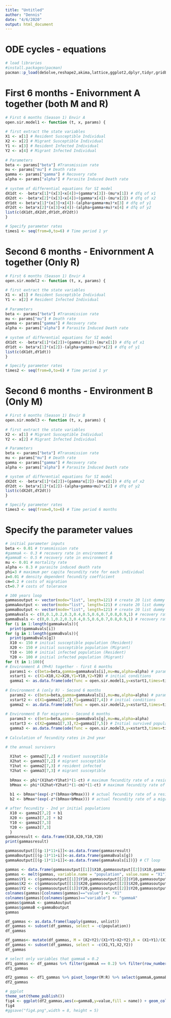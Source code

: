 ```yaml
---
title: "Untitled"
author: "Dennis"
date: "4/6/2020"
output: html_document
---
```


# ODE cycles - equations 
```r
# load libraries
#install.packages(pacman)
pacman::p_load(deSolve,reshape2,akima,lattice,ggplot2,dplyr,tidyr,gridExtra,reshape2,envalysis)
```

# First 6 months - Enivornment A together (both M and R)
```r
# First 6 months (Season 1) Envir A 
open.sir.model1 <- function (t, x, params) {
  
# first extract the state variables
X1 <- x[1] # Resident Susceptible Individual
X2 <- x[2] # Migrant Susceptible Individual
Y1 <- x[3] # Resident Infected Individual
Y2 <- x[4] # Migrant Infected Individual
  
# Parameters
beta <- params["beta"] #Transmission rate
mu <- params["mu"] # Death rate
gamma <- params["gamma"] # Recovery rate
alpha <- params["alpha"] # Parasite Induced Death rate
  
# system of differential equations for SI model
dX1dt <- -beta*x[1]*(x[3]+x[4])+(gamma*x[3])-(mu*x[1]) # dfq of x1
dX2dt <- -beta*x[2]*(x[3]+x[4])+(gamma*x[4])-(mu*x[2]) # dfq of x2
dY1dt <- beta*x[1]*(x[3]+x[4])-(alpha+gamma+mu)*x[3] # dfq of y1
dY2dt <- beta*x[2]*(x[3]+x[4])-(alpha+gamma+mu)*x[4] # dfq of y2
list(c(dX1dt,dX2dt,dY1dt,dY2dt))
}

# Specify parameter rates 
times1 <- seq(from=0,to=6) # Time period 1 yr
```

# Second 6 months - Enivornment A together (Only R)
```r
# First 6 months (Season 1) Envir A 
open.sir.model2 <- function (t, x, params) {
  
# first extract the state variables
X1 <- x[1] # Resident Susceptible Individual
Y1 <- x[2] # Resident Infected Individual
  
# Parameters
beta <- params["beta"] #Transmission rate
mu <- params["mu"] # Death rate
gamma <- params["gamma"] # Recovery rate
alpha <- params["alpha"] # Parasite Induced Death rate
  
# system of differential equations for SI model
dX1dt <- -beta*x[1]*(x[2])+(gamma*x[2])-(mu*x[1]) # dfq of x1
dY1dt <- beta*x[1]*(x[2])-(alpha+gamma+mu)*x[2] # dfq of y1
list(c(dX1dt,dY1dt))
}

# Specify parameter rates 
times2 <- seq(from=0,to=6) # Time period 1 yr
```

# Second 6 months - Environment B (Only M)
```r
# First 6 months (Season 1) Envir B 
open.sir.model3 <- function (t, x, params) {
  
# first extract the state variables
X2 <- x[1] # Migrant Susceptible Individual
Y2 <- x[2] # Migrant Infected Individual

# Parameters
beta <- params["beta"] #Transmission rate
mu <- params["mu"] # Death rate
gamma <- params["gamma"] # Recovery rate
alpha <- params["alpha"] # Parasite Induced Death rate 

# system of differential equations for SI model
dX2dt <- -beta*x[1]*(x[2])+(gamma*x[2])-(mu*x[1]) # dfq of x2
dY2dt <- beta*x[1]*(x[2])-(alpha+gamma+mu)*x[2] # dfq of y2
list(c(dX2dt,dY2dt))
}

# Specify parameter rates 
times3 <- seq(from=0,to=6) # Time period 6 months 
```

# Specify the parameter values 
```r
# initial parameter inputs
beta <- 0.01 # tramsmission rate
#gammaA <- 0.3 # recovery rate in environment A
#gammaB <- 0.5 # recovery rate in environment B 
mu <- 0.01 # mortality rate
alpha <- 0.3 # parasite induced death rate
phi=3 # maximum per capita fecundity rate for each individual
z=0.01 # density dependent fecundity coefficient 
cm=0.2 # costs of migration
ct=0.7 # costs of tolerance
```

```r
# 100 years loop 
gammasoutput <- vector(mode="list", length=121) # create 20 list dummy vectors for both migrants and residents
gammaAoutput <- vector(mode="list", length=121) # create 20 list dummy vectors for both migrants and residents
gammaBoutput <- vector(mode="list", length=121) # create 20 list dummy vectors for both migrants and residents
gammaAvals <- c(0,0.1,0.2,0.3,0.4,0.5,0.6,0.7,0.8,0.9,1) # recovery rate in environment A
gammaBvals <- c(0,0.1,0.2,0.3,0.4,0.5,0.6,0.7,0.8,0.9,1) # recovery rate in environment B
for (i in 1:length(gammaAvals)){
  print(gammaAvals[i])
for (g in 1:length(gammaBvals)){
  print(gammaBvals[g])
  X10 <- 150 # initial susceptible population (Resident) 
  X20 <- 150 # initial susceptible population (Migrant)
  Y10 <- 100 # initial infected population (Resident)
  Y20 <- 100 # initial infected population (Migrant)
for (t in 1:100){
# Environment A (M+R) together - first 6 months
  params1 <- c(beta=beta,gamma=gammaAvals[i],mu=mu,alpha=alpha) # parameters
  xstart1 <- c(X1=X10,X2=X20,Y1=Y10,Y2=Y20) # initial conditions
  gamma1 <- as.data.frame(ode(func = open.sir.model1,y=xstart1,times=times1,parms=params1,method="ode45"))
  
# Environment A (only R) - Second 6 months
  params2 <- c(beta=beta,gamma=gammaAvals[i],mu=mu,alpha=alpha) # parameters
  xstart2 <- c(X1=gamma1[7,2],Y1=gamma1[7,4]) # initial conditions
  gamma2 <- as.data.frame(ode(func = open.sir.model2,y=xstart2,times=times2,parms=params2,method="ode45"))
  
# Environment B for migrants - Second 6 months 
  params3 <- c(beta=beta,gamma=gammaBvals[g],mu=mu,alpha=alpha) 
  xstart3 <- c(X2=gamma1[7,3],Y2=gamma1[7,5]) # Initial survived population from env A
  gamma3 <- as.data.frame(ode(func = open.sir.model3,y=xstart3,times=times3,parms=params3,method="ode45"))
  
# Calculation of fecundity rates in 2nd year 

# the annual survivors 
  
  X1hat <- gamma2[7,2] # resdient susceptible
  X2hat <- gamma3[7,2] # migrant susceptible
  Y1hat <- gamma2[7,3] # resident infected
  Y2hat <- gamma3[7,3] # migrant susceptible 
  
  bRmax <- phi*(X1hat+Y1hat)*(1-ct) # maximum fecundity rate of a resident individual 
  bMmax <- phi*(X2hat+Y2hat)*(1-cm)*(1-ct) # maximum fecundity rate of a migrant individual 
            
  b1 <- bRmax*(exp(-z*(bRmax+bMmax))) # actual fecundity rate of a resident individual
  b2 <- bMmax*(exp(-z*(bRmax+bMmax))) # actual fecundity rate of a migrant individual 

# after fecundity - 2nd yr initial populations 
  X10 <- gamma2[7,2] + b1
  X20 <- gamma3[7,2] + b2
  Y10 <- gamma2[7,3]
  Y20 <- gamma3[7,3]
  }
gammasresult <- data.frame(X10,X20,Y10,Y20)
print(gammasresult)

gammasoutput[[(g-1)*11+i]]<-as.data.frame(gammasresult)
gammaBoutput[[(g-1)*11+i]]<-as.data.frame(gammaBvals[g])
gammaAoutput[[(g-1)*11+i]]<-as.data.frame(gammaAvals[i])}} # CT loop
```

```r
gammas <- data.frame(gammasoutput[[1]]$X10,gammasoutput[[2]]$X10,gammasoutput[[3]]$X10,gammasoutput[[4]]$X10,gammasoutput[[5]]$X10,gammasoutput[[6]]$X10,gammasoutput[[7]]$X10,gammasoutput[[8]]$X10,gammasoutput[[9]]$X10,gammasoutput[[10]]$X10,gammasoutput[[11]]$X10,gammasoutput[[12]]$X10,gammasoutput[[13]]$X10,gammasoutput[[14]]$X10,gammasoutput[[15]]$X10,gammasoutput[[16]]$X10,gammasoutput[[17]]$X10,gammasoutput[[18]]$X10,gammasoutput[[19]]$X10,gammasoutput[[20]]$X10,gammasoutput[[21]]$X10,gammasoutput[[22]]$X10,gammasoutput[[23]]$X10,gammasoutput[[24]]$X10,gammasoutput[[25]]$X10,gammasoutput[[26]]$X10,gammasoutput[[27]]$X10,gammasoutput[[28]]$X10,gammasoutput[[29]]$X10,gammasoutput[[30]]$X10,gammasoutput[[31]]$X10,gammasoutput[[32]]$X10,gammasoutput[[33]]$X10,gammasoutput[[34]]$X10,gammasoutput[[35]]$X10,gammasoutput[[36]]$X10,gammasoutput[[37]]$X10,gammasoutput[[38]]$X10,gammasoutput[[39]]$X10,gammasoutput[[40]]$X10,gammasoutput[[41]]$X10,gammasoutput[[42]]$X10,gammasoutput[[43]]$X10,gammasoutput[[44]]$X10,gammasoutput[[45]]$X10,gammasoutput[[46]]$X10,gammasoutput[[47]]$X10,gammasoutput[[48]]$X10,gammasoutput[[49]]$X10,gammasoutput[[50]]$X10,gammasoutput[[51]]$X10,gammasoutput[[52]]$X10,gammasoutput[[53]]$X10,gammasoutput[[54]]$X10,gammasoutput[[55]]$X10,gammasoutput[[56]]$X10,gammasoutput[[57]]$X10,gammasoutput[[58]]$X10,gammasoutput[[59]]$X10,gammasoutput[[60]]$X10,gammasoutput[[61]]$X10,gammasoutput[[62]]$X10,gammasoutput[[63]]$X10,gammasoutput[[64]]$X10,gammasoutput[[65]]$X10,gammasoutput[[66]]$X10,gammasoutput[[67]]$X10,gammasoutput[[68]]$X10,gammasoutput[[69]]$X10,gammasoutput[[70]]$X10,gammasoutput[[71]]$X10,gammasoutput[[72]]$X10,gammasoutput[[73]]$X10,gammasoutput[[74]]$X10,gammasoutput[[75]]$X10,gammasoutput[[76]]$X10,gammasoutput[[77]]$X10,gammasoutput[[78]]$X10,gammasoutput[[79]]$X10,gammasoutput[[80]]$X10,gammasoutput[[81]]$X10,gammasoutput[[82]]$X10,gammasoutput[[83]]$X10,gammasoutput[[84]]$X10,gammasoutput[[85]]$X10,gammasoutput[[86]]$X10,gammasoutput[[87]]$X10,gammasoutput[[88]]$X10,gammasoutput[[89]]$X10,gammasoutput[[90]]$X10,gammasoutput[[91]]$X10,gammasoutput[[92]]$X10,gammasoutput[[93]]$X10,gammasoutput[[94]]$X10,gammasoutput[[95]]$X10,gammasoutput[[96]]$X10,gammasoutput[[97]]$X10,gammasoutput[[98]]$X10,gammasoutput[[99]]$X10,gammasoutput[[100]]$X10,gammasoutput[[101]]$X10,gammasoutput[[102]]$X10,gammasoutput[[103]]$X10,gammasoutput[[104]]$X10,gammasoutput[[105]]$X10,gammasoutput[[106]]$X10,gammasoutput[[107]]$X10,gammasoutput[[108]]$X10,gammasoutput[[109]]$X10,gammasoutput[[110]]$X10,gammasoutput[[111]]$X10,gammasoutput[[112]]$X10,gammasoutput[[113]]$X10,gammasoutput[[114]]$X10,gammasoutput[[115]]$X10,gammasoutput[[116]]$X10,gammasoutput[[117]]$X10,gammasoutput[[118]]$X10,gammasoutput[[119]]$X10,gammasoutput[[120]]$X10,gammasoutput[[121]]$X10)
gammas <- melt(gammas, variable.name = "population", value.name = "X1")
gammas$Y1 <- c(gammasoutput[[1]]$Y10,gammasoutput[[2]]$Y10,gammasoutput[[3]]$Y10,gammasoutput[[4]]$Y10,gammasoutput[[5]]$Y10,gammasoutput[[6]]$Y10,gammasoutput[[7]]$Y10,gammasoutput[[8]]$Y10,gammasoutput[[9]]$Y10,gammasoutput[[10]]$Y10,gammasoutput[[11]]$Y10,gammasoutput[[12]]$Y10,gammasoutput[[13]]$Y10,gammasoutput[[14]]$Y10,gammasoutput[[15]]$Y10,gammasoutput[[16]]$Y10,gammasoutput[[17]]$Y10,gammasoutput[[18]]$Y10,gammasoutput[[19]]$Y10,gammasoutput[[20]]$Y10,gammasoutput[[21]]$Y10,gammasoutput[[22]]$Y10,gammasoutput[[23]]$Y10,gammasoutput[[24]]$Y10,gammasoutput[[25]]$Y10,gammasoutput[[26]]$Y10,gammasoutput[[27]]$Y10,gammasoutput[[28]]$Y10,gammasoutput[[29]]$Y10,gammasoutput[[30]]$Y10,gammasoutput[[31]]$Y10,gammasoutput[[32]]$Y10,gammasoutput[[33]]$Y10,gammasoutput[[34]]$Y10,gammasoutput[[35]]$Y10,gammasoutput[[36]]$Y10,gammasoutput[[37]]$Y10,gammasoutput[[38]]$Y10,gammasoutput[[39]]$Y10,gammasoutput[[40]]$Y10,gammasoutput[[41]]$Y10,gammasoutput[[42]]$Y10,gammasoutput[[43]]$Y10,gammasoutput[[44]]$Y10,gammasoutput[[45]]$Y10,gammasoutput[[46]]$Y10,gammasoutput[[47]]$Y10,gammasoutput[[48]]$Y10,gammasoutput[[49]]$Y10,gammasoutput[[50]]$Y10,gammasoutput[[51]]$Y10,gammasoutput[[52]]$Y10,gammasoutput[[53]]$Y10,gammasoutput[[54]]$Y10,gammasoutput[[55]]$Y10,gammasoutput[[56]]$Y10,gammasoutput[[57]]$Y10,gammasoutput[[58]]$Y10,gammasoutput[[59]]$Y10,gammasoutput[[60]]$Y10,gammasoutput[[61]]$Y10,gammasoutput[[62]]$Y10,gammasoutput[[63]]$Y10,gammasoutput[[64]]$Y10,gammasoutput[[65]]$Y10,gammasoutput[[66]]$Y10,gammasoutput[[67]]$Y10,gammasoutput[[68]]$Y10,gammasoutput[[69]]$Y10,gammasoutput[[70]]$Y10,gammasoutput[[71]]$Y10,gammasoutput[[72]]$Y10,gammasoutput[[73]]$Y10,gammasoutput[[74]]$Y10,gammasoutput[[75]]$Y10,gammasoutput[[76]]$Y10,gammasoutput[[77]]$Y10,gammasoutput[[78]]$Y10,gammasoutput[[79]]$Y10,gammasoutput[[80]]$Y10,gammasoutput[[81]]$Y10,gammasoutput[[82]]$Y10,gammasoutput[[83]]$Y10,gammasoutput[[84]]$Y10,gammasoutput[[85]]$Y10,gammasoutput[[86]]$Y10,gammasoutput[[87]]$Y10,gammasoutput[[88]]$Y10,gammasoutput[[89]]$Y10,gammasoutput[[90]]$Y10,gammasoutput[[91]]$Y10,gammasoutput[[92]]$Y10,gammasoutput[[93]]$Y10,gammasoutput[[94]]$Y10,gammasoutput[[95]]$Y10,gammasoutput[[96]]$Y10,gammasoutput[[97]]$Y10,gammasoutput[[98]]$Y10,gammasoutput[[99]]$Y10,gammasoutput[[100]]$Y10,gammasoutput[[101]]$Y10,gammasoutput[[102]]$Y10,gammasoutput[[103]]$Y10,gammasoutput[[104]]$Y10,gammasoutput[[105]]$Y10,gammasoutput[[106]]$Y10,gammasoutput[[107]]$Y10,gammasoutput[[108]]$Y10,gammasoutput[[109]]$Y10,gammasoutput[[110]]$Y10,gammasoutput[[111]]$Y10,gammasoutput[[112]]$Y10,gammasoutput[[113]]$Y10,gammasoutput[[114]]$Y10,gammasoutput[[115]]$Y10,gammasoutput[[116]]$Y10,gammasoutput[[117]]$Y10,gammasoutput[[118]]$Y10,gammasoutput[[119]]$Y10,gammasoutput[[120]]$Y10,gammasoutput[[121]]$Y10)
gammas$X2 <- c(gammasoutput[[1]]$X20,gammasoutput[[2]]$X20,gammasoutput[[3]]$X20,gammasoutput[[4]]$X20,gammasoutput[[5]]$X20,gammasoutput[[6]]$X20,gammasoutput[[7]]$X20,gammasoutput[[8]]$X20,gammasoutput[[9]]$X20,gammasoutput[[10]]$X20,gammasoutput[[11]]$X20,gammasoutput[[12]]$X20,gammasoutput[[13]]$X20,gammasoutput[[14]]$X20,gammasoutput[[15]]$X20,gammasoutput[[16]]$X20,gammasoutput[[17]]$X20,gammasoutput[[18]]$X20,gammasoutput[[19]]$X20,gammasoutput[[20]]$X20,gammasoutput[[21]]$X20,gammasoutput[[22]]$X20,gammasoutput[[23]]$X20,gammasoutput[[24]]$X20,gammasoutput[[25]]$X20,gammasoutput[[26]]$X20,gammasoutput[[27]]$X20,gammasoutput[[28]]$X20,gammasoutput[[29]]$X20,gammasoutput[[30]]$X20,gammasoutput[[31]]$X20,gammasoutput[[32]]$X20,gammasoutput[[33]]$X20,gammasoutput[[34]]$X20,gammasoutput[[35]]$X20,gammasoutput[[36]]$X20,gammasoutput[[37]]$X20,gammasoutput[[38]]$X20,gammasoutput[[39]]$X20,gammasoutput[[40]]$X20,gammasoutput[[41]]$X20,gammasoutput[[42]]$X20,gammasoutput[[43]]$X20,gammasoutput[[44]]$X20,gammasoutput[[45]]$X20,gammasoutput[[46]]$X20,gammasoutput[[47]]$X20,gammasoutput[[48]]$X20,gammasoutput[[49]]$X20,gammasoutput[[50]]$X20,gammasoutput[[51]]$X20,gammasoutput[[52]]$X20,gammasoutput[[53]]$X20,gammasoutput[[54]]$X20,gammasoutput[[55]]$X20,gammasoutput[[56]]$X20,gammasoutput[[57]]$X20,gammasoutput[[58]]$X20,gammasoutput[[59]]$X20,gammasoutput[[60]]$X20,gammasoutput[[61]]$X20,gammasoutput[[62]]$X20,gammasoutput[[63]]$X20,gammasoutput[[64]]$X20,gammasoutput[[65]]$X20,gammasoutput[[66]]$X20,gammasoutput[[67]]$X20,gammasoutput[[68]]$X20,gammasoutput[[69]]$X20,gammasoutput[[70]]$X20,gammasoutput[[71]]$X20,gammasoutput[[72]]$X20,gammasoutput[[73]]$X20,gammasoutput[[74]]$X20,gammasoutput[[75]]$X20,gammasoutput[[76]]$X20,gammasoutput[[77]]$X20,gammasoutput[[78]]$X20,gammasoutput[[79]]$X20,gammasoutput[[80]]$X20,gammasoutput[[81]]$X20,gammasoutput[[82]]$X20,gammasoutput[[83]]$X20,gammasoutput[[84]]$X20,gammasoutput[[85]]$X20,gammasoutput[[86]]$X20,gammasoutput[[87]]$X20,gammasoutput[[88]]$X20,gammasoutput[[89]]$X20,gammasoutput[[90]]$X20,gammasoutput[[91]]$X20,gammasoutput[[92]]$X20,gammasoutput[[93]]$X20,gammasoutput[[94]]$X20,gammasoutput[[95]]$X20,gammasoutput[[96]]$X20,gammasoutput[[97]]$X20,gammasoutput[[98]]$X20,gammasoutput[[99]]$X20,gammasoutput[[100]]$X20,gammasoutput[[101]]$X20,gammasoutput[[102]]$X20,gammasoutput[[103]]$X20,gammasoutput[[104]]$X20,gammasoutput[[105]]$X20,gammasoutput[[106]]$X20,gammasoutput[[107]]$X20,gammasoutput[[108]]$X20,gammasoutput[[109]]$X20,gammasoutput[[110]]$X20,gammasoutput[[111]]$X20,gammasoutput[[112]]$X20,gammasoutput[[113]]$X20,gammasoutput[[114]]$X20,gammasoutput[[115]]$X20,gammasoutput[[116]]$X20,gammasoutput[[117]]$X20,gammasoutput[[118]]$X20,gammasoutput[[119]]$X20,gammasoutput[[120]]$X20,gammasoutput[[121]]$X20)
gammas$Y2 <- c(gammasoutput[[1]]$Y20,gammasoutput[[2]]$Y20,gammasoutput[[3]]$Y20,gammasoutput[[4]]$Y20,gammasoutput[[5]]$Y20,gammasoutput[[6]]$Y20,gammasoutput[[7]]$Y20,gammasoutput[[8]]$Y20,gammasoutput[[9]]$Y20,gammasoutput[[10]]$Y20,gammasoutput[[11]]$Y20,gammasoutput[[12]]$Y20,gammasoutput[[13]]$Y20,gammasoutput[[14]]$Y20,gammasoutput[[15]]$Y20,gammasoutput[[16]]$Y20,gammasoutput[[17]]$Y20,gammasoutput[[18]]$Y20,gammasoutput[[19]]$Y20,gammasoutput[[20]]$Y20,gammasoutput[[21]]$Y20,gammasoutput[[22]]$Y20,gammasoutput[[23]]$Y20,gammasoutput[[24]]$Y20,gammasoutput[[25]]$Y20,gammasoutput[[26]]$Y20,gammasoutput[[27]]$Y20,gammasoutput[[28]]$Y20,gammasoutput[[29]]$Y20,gammasoutput[[30]]$Y20,gammasoutput[[31]]$Y20,gammasoutput[[32]]$Y20,gammasoutput[[33]]$Y20,gammasoutput[[34]]$Y20,gammasoutput[[35]]$Y20,gammasoutput[[36]]$Y20,gammasoutput[[37]]$Y20,gammasoutput[[38]]$Y20,gammasoutput[[39]]$Y20,gammasoutput[[40]]$Y20,gammasoutput[[41]]$Y20,gammasoutput[[42]]$Y20,gammasoutput[[43]]$Y20,gammasoutput[[44]]$Y20,gammasoutput[[45]]$Y20,gammasoutput[[46]]$Y20,gammasoutput[[47]]$Y20,gammasoutput[[48]]$Y20,gammasoutput[[49]]$Y20,gammasoutput[[50]]$Y20,gammasoutput[[51]]$Y20,gammasoutput[[52]]$Y20,gammasoutput[[53]]$Y20,gammasoutput[[54]]$Y20,gammasoutput[[55]]$Y20,gammasoutput[[56]]$Y20,gammasoutput[[57]]$Y20,gammasoutput[[58]]$Y20,gammasoutput[[59]]$Y20,gammasoutput[[60]]$Y20,gammasoutput[[61]]$Y20,gammasoutput[[62]]$Y20,gammasoutput[[63]]$Y20,gammasoutput[[64]]$Y20,gammasoutput[[65]]$Y20,gammasoutput[[66]]$Y20,gammasoutput[[67]]$Y20,gammasoutput[[68]]$Y20,gammasoutput[[69]]$Y20,gammasoutput[[70]]$Y20,gammasoutput[[71]]$Y20,gammasoutput[[72]]$Y20,gammasoutput[[73]]$Y20,gammasoutput[[74]]$Y20,gammasoutput[[75]]$Y20,gammasoutput[[76]]$Y20,gammasoutput[[77]]$Y20,gammasoutput[[78]]$Y20,gammasoutput[[79]]$Y20,gammasoutput[[80]]$Y20,gammasoutput[[81]]$Y20,gammasoutput[[82]]$Y20,gammasoutput[[83]]$Y20,gammasoutput[[84]]$Y20,gammasoutput[[85]]$Y20,gammasoutput[[86]]$Y20,gammasoutput[[87]]$Y20,gammasoutput[[88]]$Y20,gammasoutput[[89]]$Y20,gammasoutput[[90]]$Y20,gammasoutput[[91]]$Y20,gammasoutput[[92]]$Y20,gammasoutput[[93]]$Y20,gammasoutput[[94]]$Y20,gammasoutput[[95]]$Y20,gammasoutput[[96]]$Y20,gammasoutput[[97]]$Y20,gammasoutput[[98]]$Y20,gammasoutput[[99]]$Y20,gammasoutput[[100]]$Y20,gammasoutput[[101]]$Y20,gammasoutput[[102]]$Y20,gammasoutput[[103]]$Y20,gammasoutput[[104]]$Y20,gammasoutput[[105]]$Y20,gammasoutput[[106]]$Y20,gammasoutput[[107]]$Y20,gammasoutput[[108]]$Y20,gammasoutput[[109]]$Y20,gammasoutput[[110]]$Y20,gammasoutput[[111]]$Y20,gammasoutput[[112]]$Y20,gammasoutput[[113]]$Y20,gammasoutput[[114]]$Y20,gammasoutput[[115]]$Y20,gammasoutput[[116]]$Y20,gammasoutput[[117]]$Y20,gammasoutput[[118]]$Y20,gammasoutput[[119]]$Y20,gammasoutput[[120]]$Y20,gammasoutput[[121]]$Y20)
colnames(gammas)[colnames(gammas)=="value"] <- "X1"
colnames(gammas)[colnames(gammas)=="variable"] <- "gammaA"
gammas$gammaA <- gammaAoutput
gammas$gammaB <-gammaBoutput
gammas
```

```r
df_gammas <- as.data.frame(lapply(gammas, unlist))
df_gammas <- subset(df_gammas, select = -c(population))
df_gammas
```

```r
df_gammas<- mutate(df_gammas, M = (X2+Y2)/(X1+Y1+X2+Y2),R = (X1+Y1)/(X1+Y1+X2+Y2)) # create new columns with Migrant and Resident ratios
df_gammas <- subset(df_gammas, select = -c(X1,Y1,X2,Y2))
df_gammas
```
```r
# select only variables that gammaA = 0.2 
df1_gammas <- df_gammas %>% filter(gammaA == 0.2) %>% filter(row_number() %% 2 == 1) %>% mutate(mig = "M", res = "R") 
df1_gammas
```

```r
df2_gammas <- df1_gammas %>% pivot_longer(M:R) %>% select(gammaA,gammaB, name, value) %>% filter(gammaB != 0)
df2_gammas
```

```r
# ggplot 
theme_set(theme_publish())  
fig4 <- ggplot(df2_gammas,aes(x=gammaB,y=value,fill = name)) + geom_col(position = "dodge",colour= "black") + ylim(c(0,1)) + labs(y="Fraction of partially migratory population",x="Gamma B") + scale_x_continuous(expression(paste("Recovery rate in environment B",~(gamma[B]))),labels=as.character(df2_gammas$gammaB),breaks=df2_gammas$gammaB) + scale_fill_manual(name="Groups",breaks=c("M","R"),labels=c("Migrant","Resident"),values= c("#f7fcb9","#31a354"))
fig4
#ggsave("fig4.png",width = 8, height = 5)
```
